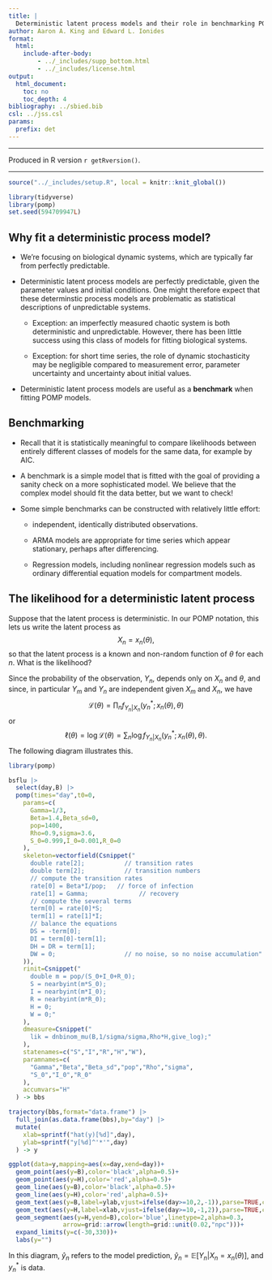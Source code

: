 ```yaml
---
title: |
  Deterministic latent process models and their role in benchmarking POMP models
author: Aaron A. King and Edward L. Ionides
format: 
  html: 
    include-after-body:
        - ../_includes/supp_bottom.html
        - ../_includes/license.html
output:
  html_document:
    toc: no
    toc_depth: 4
bibliography: ../sbied.bib
csl: ../jss.csl
params:
  prefix: det
---
```


\newcommand\prob[1]{\mathbb{P}\left[{#1}\right]}
\newcommand\expect[1]{\mathbb{E}\left[{#1}\right]}
\newcommand\var[1]{\mathrm{Var}\left[{#1}\right]}
\newcommand\dist[2]{\mathrm{#1}\left(#2\right)}
\newcommand\dd[1]{d{#1}}
\newcommand\lik{\mathcal{L}}
\newcommand\loglik{\ell}

------------------------------------------------------------------------

Produced in R version `r getRversion()`.

------------------------------------------------------------------------

```r
source("../_includes/setup.R", local = knitr::knit_global())
```

```r
library(tidyverse)
library(pomp)
set.seed(594709947L)
```

## Why fit a deterministic process model?

-   We're focusing on biological dynamic systems, which are typically far from perfectly predictable.

-   Deterministic latent process models are perfectly predictable, given the parameter values and initial conditions. One might therefore expect that these determinstic process models are problematic as statistical descriptions of unpredictable systems.

    -   Exception: an imperfectly measured chaotic system is both deterministic and unpredictable. However, there has been little success using this class of models for fitting biological systems.

    -   Exception: for short time series, the role of dynamic stochasticity may be negligible compared to measurement error, parameter uncertainty and uncertainty about initial values.

-   Deterministic latent process models are useful as a **benchmark** when fitting POMP models.

## Benchmarking

-   Recall that it is statistically meaningful to compare likelihoods between entirely different classes of models for the same data, for example by AIC.

-   A benchmark is a simple model that is fitted with the goal of providing a sanity check on a more sophisticated model. We believe that the complex model should fit the data better, but we want to check!

-   Some simple benchmarks can be constructed with relatively little effort:

    -   independent, identically distributed observations.

    -   ARMA models are appropriate for time series which appear stationary, perhaps after differencing.

    -   Regression models, including nonlinear regression models such as ordinary differential equation models for compartment models.

## The likelihood for a deterministic latent process

Suppose that the latent process is deterministic. In our POMP notation, this lets us write the latent process as $$X_{n}=x_n(\theta),$$ so that the latent process is a known and non-random function of $\theta$ for each $n$. What is the likelihood?

Since the probability of the observation, $Y_n$, depends only on $X_n$ and $\theta$, and since, in particular $Y_{m}$ and $Y_{n}$ are independent given $X_{m}$ and $X_{n}$, we have $$\mathcal{L}(\theta) = \prod_{n} f_{Y_n|X_n}\big(y_n^*;x_n(\theta),\theta\big)$$ or $$\ell(\theta) = \log\mathcal{L}(\theta) = \sum_{n} \log f_{Y_n|X_n}\big(y_n^*;x_n(\theta),\theta\big).$$ The following diagram illustrates this.

```r
library(pomp)

bsflu |>
  select(day,B) |>
  pomp(times="day",t0=0,
    params=c(
      Gamma=1/3,
      Beta=1.4,Beta_sd=0,
      pop=1400,
      Rho=0.9,sigma=3.6,
      S_0=0.999,I_0=0.001,R_0=0
    ),
    skeleton=vectorfield(Csnippet("
      double rate[2];           // transition rates
      double term[2];           // transition numbers
      // compute the transition rates
      rate[0] = Beta*I/pop;   // force of infection
      rate[1] = Gamma;              // recovery
      // compute the several terms
      term[0] = rate[0]*S;
      term[1] = rate[1]*I;
      // balance the equations
      DS = -term[0];
      DI = term[0]-term[1];
      DH = DR = term[1];
      DW = 0;                   // no noise, so no noise accumulation"
    )),
    rinit=Csnippet("
      double m = pop/(S_0+I_0+R_0);
      S = nearbyint(m*S_0);
      I = nearbyint(m*I_0);
      R = nearbyint(m*R_0);
      H = 0;
      W = 0;"
    ),
    dmeasure=Csnippet("
      lik = dnbinom_mu(B,1/sigma/sigma,Rho*H,give_log);"
    ),
    statenames=c("S","I","R","H","W"),
    paramnames=c(
      "Gamma","Beta","Beta_sd","pop","Rho","sigma",
      "S_0","I_0","R_0"
    ),
    accumvars="H"
  ) -> bbs

trajectory(bbs,format="data.frame") |>
  full_join(as.data.frame(bbs),by="day") |>
  mutate(
    xlab=sprintf("hat(y)[%d]",day),
    ylab=sprintf("y[%d]^'*'",day)
  ) -> y

ggplot(data=y,mapping=aes(x=day,xend=day))+
  geom_point(aes(y=B),color='black',alpha=0.5)+
  geom_point(aes(y=H),color='red',alpha=0.5)+
  geom_line(aes(y=B),color='black',alpha=0.5)+
  geom_line(aes(y=H),color='red',alpha=0.5)+
  geom_text(aes(y=B,label=ylab,vjust=ifelse(day>=10,2,-1)),parse=TRUE,color='black')+
  geom_text(aes(y=H,label=xlab,vjust=ifelse(day>=10,-1,2)),parse=TRUE,color='red')+
  geom_segment(aes(y=H,yend=B),color='blue',linetype=2,alpha=0.3,
               arrow=grid::arrow(length=grid::unit(0.02,"npc")))+
  expand_limits(y=c(-30,330))+
  labs(y="")
```

In this diagram, $\hat y_n$ refers to the model prediction, $\hat y_n = \mathbb{E}\left[{Y_n \vert X_n=x_n(\theta)}\right]$, and $y_n^*$ is data.
